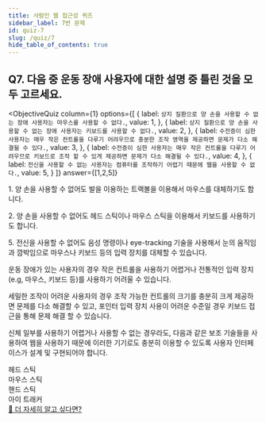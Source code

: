```yaml
---
title: 사람인 웹 접근성 퀴즈
sidebar_label: 7번 문제
id: quiz-7
slug: /quiz/7
hide_table_of_contents: true
---
```


## Q7. 다음 중 운동 장애 사용자에 대한 설명 중 틀린 것을 모두 고르세요.


<ObjectiveQuiz
  column={1}
  options={[
    {
      label: `상지 질환으로 양 손을 사용할 수 없는 장애 사용자는 마우스를 사용할 수 없다.`,
      value: 1,
    },
    {
      label: `상지 질환으로 양 손을 사용할 수 없는 장애 사용자는 키보드를 사용할 수 없다.`,
      value: 2,
    },
    {
      label: `수전증이 심한 사용자는 매우 작은 컨트롤을 다루기 어려우므로 충분한 조작 영역을 제공하면 문제가 다소 해결될 수 있다.`,
      value: 3,
    },
    {
      label: `수전증이 심한 사용자는 매우 작은 컨트롤을 다루기 어려우므로 키보드로 조작 할 수 있게 제공하면 문제가 다소 해결될 수 있다.`,
      value: 4,
    },
    {
      label: `전신을 사용할 수 없는 사용자는 컴퓨터를 조작하기 어렵기 때문에 웹을 사용할 수 없다.`,
      value: 5,
    }
  ]}
  answer={[1,2,5]}
>
  <Correct>
    <p>
      1. 양 손을 사용할 수 없어도 발을 이용하는 트랙볼을 이용해서 마우스를 대체하기도 합니다.
    </p>
    <p>
      2. 양 손을 사용할 수 없어도 헤드 스틱이나 마우스 스틱을 이용해서 키보드를 사용하기도
      합니다.
    </p>
    <p>
      5. 전신을 사용할 수 없어도 음성 명령이나 eye-tracking 기술을 사용해서 눈의 움직임과
      깜박임으로 마우스나 키보드 등의 입력 장치를 대체할 수 있습니다.
    </p>
  </Correct>
  <p>
    운동 장애가 있는 사용자의 경우 작은 컨트롤을 사용하기 어렵거나 전통적인 입력 장치(e.g,
    마우스, 키보드 등)를 사용하기 어려울 수 있습니다.
  </p>
  <p>
    세밀한 조작이 어려운 사용자의 경우 조작 가능한 컨트롤의 크기를 충분히 크게 제공하면
    문제를 다소 해결할 수 있고, 포인터 입력 장치 사용이 어려운 수준일 경우 키보드 접근을
    통해 문제 해결 할 수 있습니다.
  </p>
  <p>
    신체 일부를 사용하기 어렵거나 사용할 수 없는 경우라도, 다음과 같은 보조 기술들을
    사용하여 웹을 사용하기 때문에 이러한 기기로도 충분히 이용할 수 있도록 사용자 인터페이스가
    설계 및 구현되어야 합니다.
  </p>
  <div className="flex-column-4">
    <FigureBox>
      <img
      src="../img/a11y/quiz4/head-stick.webp"
      alt="" />
      <figcaption>헤드 스틱</figcaption>
    </FigureBox>
    <FigureBox>
      <img
      src="../img/a11y/quiz4/mouse-stick.webp"
      alt="" />
      <figcaption>마우스 스틱</figcaption>
    </FigureBox>
    <FigureBox>
      <img
      src="../img/a11y/quiz4/hand-stick.webp"
      alt="" />
      <figcaption>핸드 스틱</figcaption>
    </FigureBox>
    <FigureBox>
      <img
      src="../img/a11y/quiz4/eye-tracker.webp"
      alt="" />
      <figcaption>아이 트래커</figcaption>
    </FigureBox>
  </div>
  <a href="https://sri-fe1.notion.site/2-3-c7b10021f627447eb34d485770b08b1e">
    🔎 더 자세히 알고 싶다면?
  </a>
</ObjectiveQuiz>